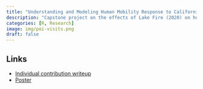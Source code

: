 ```yaml
---
title: "Understanding and Modeling Human Mobility Response to California Wildfires"
description: "Capstone project on the effects of Lake Fire (2020) on human movement"
categories: [R, Research]
image: img/poi-visits.png
draft: false
---
```


## Links

-   [Individual contribution writeup](../../files/move-capstone-summary.pdf)
-   [Poster](../../files/move-poster.pdf)
